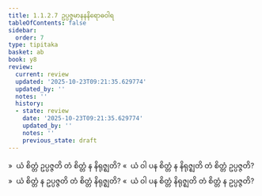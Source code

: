 ```yaml
---
title: 1.1.2.7 ဥပ္ပဇ္ဇမာနနနိရောဓဝါရ
tableOfContents: false
sidebar:
  order: 7
type: tipitaka
basket: ab
book: y8
review:
  current: review
  updated: '2025-10-23T09:21:35.629774'
  updated_by: ''
  notes: ''
  history:
  - state: review
    date: '2025-10-23T09:21:35.629774'
    updated_by: ''
    notes: ''
    previous_state: draft
---
```



<ReviewStatus review={frontmatter.review} showDetails={true} />

<HypothesisAnnotation frontmatter={frontmatter} />

<DynamicBreadcrumb />

<Division number="33" book="y8" e="ch" v="34" p="294">

<Paragraph number="134" book="y8">
»  ယံ စိတ္တံ ဥပ္ပဇ္ဇတိ တံ စိတ္တံ န နိရုဇ္ဈတိ?
</Paragraph>

<Paragraph number="135" book="y8">
«  ယံ ဝါ ပန စိတ္တံ န နိရုဇ္ဈတိ တံ စိတ္တံ ဥပ္ပဇ္ဇတိ?
</Paragraph>

<Paragraph number="136" book="y8">
»  ယံ စိတ္တံ န ဥပ္ပဇ္ဇတိ တံ စိတ္တံ နိရုဇ္ဈတိ?
</Paragraph>

<Paragraph number="137" book="y8">
«  ယံ ဝါ ပန စိတ္တံ နိရုဇ္ဈတိ တံ စိတ္တံ န ဥပ္ပဇ္ဇတိ?
</Paragraph>
</Division>